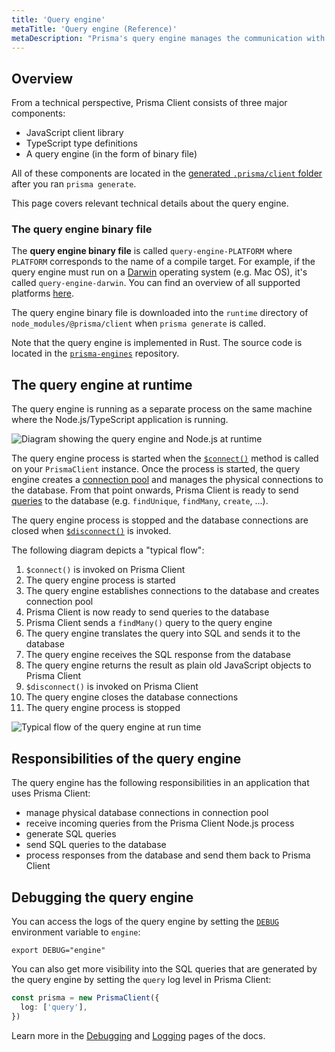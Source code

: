 ```yaml
---
title: 'Query engine'
metaTitle: 'Query engine (Reference)'
metaDescription: "Prisma's query engine manages the communication with the database when using Prisma Client. Learn how it works on this page."
---
```


## Overview

From a technical perspective, Prisma Client consists of three major components:

- JavaScript client library
- TypeScript type definitions
- A query engine (in the form of binary file)

All of these components are located in the [generated `.prisma/client` folder](working-with-prismaclient/generating-prisma-client#the-prismaclient-npm-package) after you ran `prisma generate`.

This page covers relevant technical details about the query engine.

### The query engine binary file

The **query engine binary file** is called `query-engine-PLATFORM` where `PLATFORM` corresponds to the name of a compile target. For example, if the query engine must run on a [Darwin](<https://en.wikipedia.org/wiki/Darwin_(operating_system)>) operating system (e.g. Mac OS), it's called `query-engine-darwin`. You can find an overview of all supported platforms [here](../../../reference/api-reference/prisma-schema-reference#binarytargets-options).

The query engine binary file is downloaded into the `runtime` directory of `node_modules/@prisma/client` when `prisma generate` is called.

Note that the query engine is implemented in Rust. The source code is located in the [`prisma-engines`](https://github.com/prisma/prisma-engines/) repository.

## The query engine at runtime

The query engine is running as a separate process on the same machine where the Node.js/TypeScript application is running.

![Diagram showing the query engine and Node.js at runtime](https://i.imgur.com/1YmOJpx.png)

The query engine process is started when the [`$connect()`](working-with-prismaclient/connection-management) method is called on your `PrismaClient` instance. Once the process is started, the query engine creates a [connection pool](working-with-prismaclient/connection-management#connection-pool) and manages the physical connections to the database. From that point onwards, Prisma Client is ready to send [queries](crud) to the database (e.g. `findUnique`, `findMany`, `create`, ...).

The query engine process is stopped and the database connections are closed when [`$disconnect()`](working-with-prismaclient/connection-management) is invoked.

The following diagram depicts a "typical flow":

1. `$connect()` is invoked on Prisma Client
1. The query engine process is started
1. The query engine establishes connections to the database and creates connection pool
1. Prisma Client is now ready to send queries to the database
1. Prisma Client sends a `findMany()` query to the query engine
1. The query engine translates the query into SQL and sends it to the database
1. The query engine receives the SQL response from the database
1. The query engine returns the result as plain old JavaScript objects to Prisma Client
1. `$disconnect()` is invoked on Prisma Client
1. The query engine closes the database connections
1. The query engine process is stopped

![Typical flow of the query engine at run time](https://i.imgur.com/Nwwx5Cv.png)

## Responsibilities of the query engine

The query engine has the following responsibilities in an application that uses Prisma Client:

- manage physical database connections in connection pool
- receive incoming queries from the Prisma Client Node.js process
- generate SQL queries
- send SQL queries to the database
- process responses from the database and send them back to Prisma Client

## Debugging the query engine

You can access the logs of the query engine by setting the [`DEBUG`](debugging) environment variable to `engine`:

```terminal
export DEBUG="engine"
```

You can also get more visibility into the SQL queries that are generated by the query engine by setting the `query` log level in Prisma Client:

```ts
const prisma = new PrismaClient({
  log: ['query'],
})
```

Learn more in the [Debugging](debugging) and [Logging](logging) pages of the docs.
